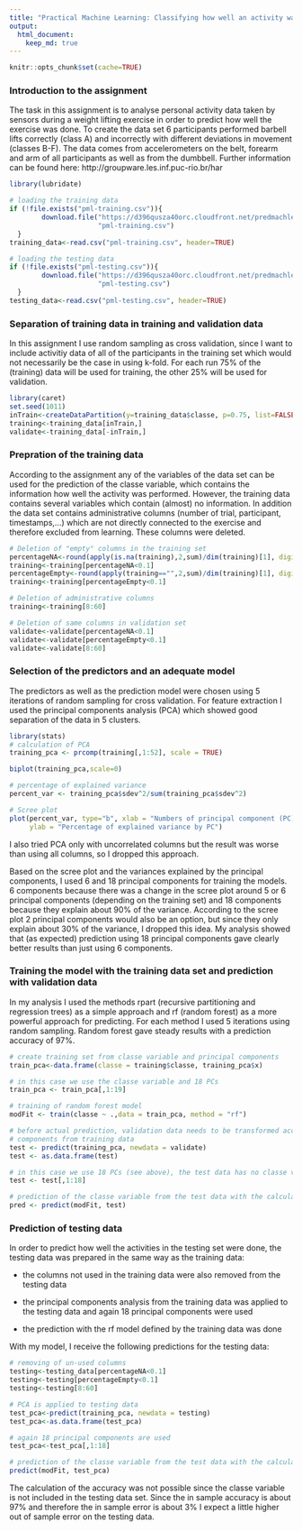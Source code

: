 ```yaml
---
title: "Practical Machine Learning: Classifying how well an activity was done"
output: 
  html_document:
    keep_md: true
---
```


```r
knitr::opts_chunk$set(cache=TRUE)
```

### Introduction to the assignment
The task in this assignment is to analyse personal activity data taken by sensors
during a weight lifting exercise in order to predict how well the exercise was
done. To create the data set 6 participants performed barbell lifts correctly 
(class A) and incorrectly with different deviations in movement (classes B-F). 
The data comes from accelerometers on the belt, forearm and arm of all participants
as well as from the dumbbell. Further information can be found here:
http://groupware.les.inf.puc-rio.br/har

```r
library(lubridate)

# loading the training data
if (!file.exists("pml-training.csv")){
        download.file("https://d396qusza40orc.cloudfront.net/predmachlearn/pml-training.csv", 
                      "pml-training.csv")
  }
training_data<-read.csv("pml-training.csv", header=TRUE)

# loading the testing data
if (!file.exists("pml-testing.csv")){
        download.file("https://d396qusza40orc.cloudfront.net/predmachlearn/pml-testing.csv", 
                      "pml-testing.csv")
  }
testing_data<-read.csv("pml-testing.csv", header=TRUE)
```

### Separation of training data in training and validation data
In this assignment I use random sampling as cross validation, since I want to include
activitiy data of all of the participants in the training set which would not 
necessarily be the case in using k-fold. For each run 75% of the (training) data 
will be used for training, the other 25% will be used for validation. 

```r
library(caret)
set.seed(1011)
inTrain<-createDataPartition(y=training_data$classe, p=0.75, list=FALSE)
training<-training_data[inTrain,]
validate<-training_data[-inTrain,]
```

### Prepration of the training data
According to the assignment any of the variables of the data set can be used for
the prediction of the classe variable, which contains the information how well the
activity was performed. However, the training data contains several variables which 
contain (almost) no information. In addition the data set
contains administrative columns (number of trial, participant, timestamps,...) which are
not directly connected to the exercise and therefore excluded from learning.
These columns were deleted.

```r
# Deletion of "empty" columns in the training set
percentageNA<-round(apply(is.na(training),2,sum)/dim(training)[1], digits=2)
training<-training[percentageNA<0.1]
percentageEmpty<-round(apply(training=="",2,sum)/dim(training)[1], digits=2)
training<-training[percentageEmpty<0.1]

# Deletion of administrative columns
training<-training[8:60]

# Deletion of same columns in validation set
validate<-validate[percentageNA<0.1]
validate<-validate[percentageEmpty<0.1]
validate<-validate[8:60]
```

### Selection of the predictors and an adequate model
The predictors as well as the prediction model were chosen using 5 iterations of random sampling for 
cross validation. For feature
extraction I used the principal components analysis (PCA) which showed good separation of the data in
5 clusters.

```r
library(stats)
# calculation of PCA
training_pca <- prcomp(training[,1:52], scale = TRUE)

biplot(training_pca,scale=0)

# percentage of explained variance
percent_var <- training_pca$sdev^2/sum(training_pca$sdev^2)

# Scree plot
plot(percent_var, type="b", xlab = "Numbers of principal component (PC)",
     ylab = "Percentage of explained variance by PC")
```

I also tried PCA only with uncorrelated columns but the result was worse than using all columns, so
I dropped this approach.

Based on the scree plot and the variances explained by the principal components, I used 6 and 18 principal 
components for training the models. 6 components because there was a change in the scree plot around 5 or 6 
principal components (depending on the training set) and 18 components because they explain about 90% of the
variance. According to the scree plot 2 principal components would also be an option, but since they only 
explain about 30% of the variance, I dropped this idea. My analysis showed that (as expected) prediction 
using 18 principal components gave clearly better results than just using 6 components.

### Training the model with the training data set and prediction with validation data
In my analysis I used the methods rpart (recursive partitioning and regression trees) as a simple approach 
and rf (random forest) as a more powerful approach for predicting. For each
method I used 5 iterations using random sampling. Random forest gave steady results with a prediction accuracy of 97%.

```r
# create training set from classe variable and principal components
train_pca<-data.frame(classe = training$classe, training_pca$x)

# in this case we use the classe variable and 18 PCs
train_pca <- train_pca[,1:19]

# training of random forest model
modFit <- train(classe ~ .,data = train_pca, method = "rf")

# before actual prediction, validation data needs to be transformed according to principle
# components from training data
test <- predict(training_pca, newdata = validate)
test <- as.data.frame(test)

# in this case we use 18 PCs (see above), the test data has no classe variable
test <- test[,1:18]

# prediction of the classe variable from the test data with the calculated model from above
pred <- predict(modFit, test)
```

### Prediction of testing data
In order to predict how well the activities in the testing set were done, the testing data was prepared
in the same way as the training data:

- the columns not used in the training data were also removed from the testing data

- the principal components analysis from the training data was applied to the testing data and again 18 principal components were used

- the prediction with the rf model defined by the training data was done

With my model, I receive the following predictions for the testing data:
```r
# removing of un-used columns
testing<-testing_data[percentageNA<0.1]
testing<-testing[percentageEmpty<0.1]
testing<-testing[8:60]

# PCA is applied to testing data
test_pca<-predict(training_pca, newdata = testing)
test_pca<-as.data.frame(test_pca)

# again 18 principal components are used
test_pca<-test_pca[,1:18]

# prediction of the classe variable from the test data with the calculated model from above
predict(modFit, test_pca)
```

The calculation of the accuracy was not possible since the classe variable is not included in
the testing data set. Since the in sample accuracy is about 97% and therefore the in sample
error is about 3% I expect a little higher out of sample error on the testing data.